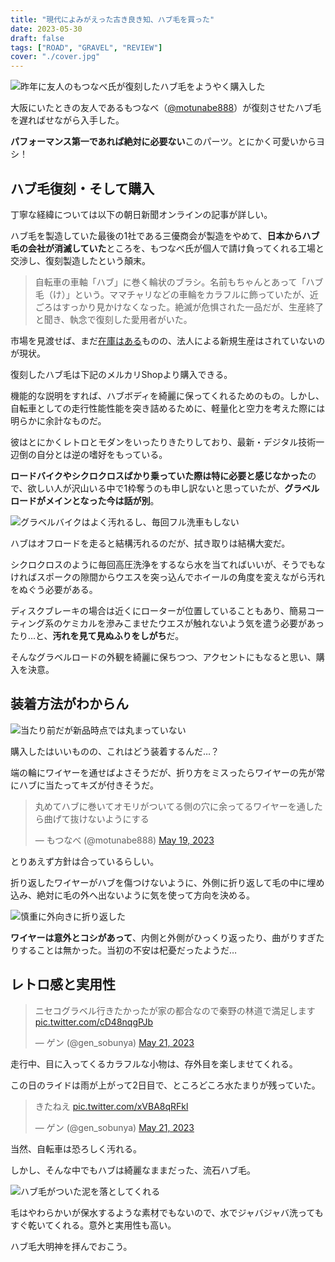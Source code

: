 ```yaml
---
title: "現代によみがえった古き良き知、ハブ毛を買った"
date: 2023-05-30
draft: false
tags: ["ROAD", "GRAVEL", "REVIEW"]
cover: "./cover.jpg"
---
```


![昨年に友人のもつなべ氏が復刻したハブ毛をようやく購入した](./setting.jpg)

大阪にいたときの友人であるもつなべ（[@motunabe888](https://twitter.com/motunabe888)）が復刻させたハブ毛を遅ればせながら入手した。

**パフォーマンス第一であれば絶対に必要ない**このパーツ。とにかく可愛いからヨシ！

## ハブ毛復刻・そして購入

丁寧な経緯については以下の朝日新聞オンラインの記事が詳しい。

ハブ毛を製造していた最後の1社である三優商会が製造をやめて、**日本からハブ毛の会社が消滅していた**ところを、もつなべ氏が個人で請け負ってくれる工場と交渉し、復刻製造したという顛末。

<LinkBox url="https://www.asahi.com/articles/ASQ9F2Q8ZQ8TOHGB005.html"  />

> 自転車の車軸「ハブ」に巻く輪状のブラシ。名前もちゃんとあって「ハブ毛（け）」という。ママチャリなどの車輪をカラフルに飾っていたが、近ごろはすっかり見かけなくなった。絶滅が危惧された一品だが、生産終了と聞き、執念で復刻した愛用者がいた。

市場を見渡せば、まだ[在庫はある](https://amzn.to/3qmfGU5)ものの、法人による新規生産はされていないのが現状。

復刻したハブ毛は下記のメルカリShopより購入できる。

<LinkBox url="https://mercari-shops.com/products/rF8Xwm2TA4WA3CBuRe54R4" >

機能的な説明をすれば、ハブボディを綺麗に保ってくれるためのもの。しかし、自転車としての走行性能性能を突き詰めるために、軽量化と空力を考えた際には明らかに余計なものだ。

彼はとにかくレトロとモダンをいったりきたりしており、最新・デジタル技術一辺倒の自分とは逆の嗜好をもっている。

**ロードバイクやシクロクロスばかり乗っていた際は特に必要と感じなかった**ので、欲しい人が沢山いる中で1枠奪うのも申し訳ないと思っていたが、**グラベルロードがメインとなった今は話が別**。

![グラベルバイクはよく汚れるし、毎回フル洗車もしない](./dirty_hub.jpg)

ハブはオフロードを走ると結構汚れるのだが、拭き取りは結構大変だ。

シクロクロスのように毎回高圧洗浄をするなら水を当てればいいが、そうでもなければスポークの隙間からウエスを突っ込んでホイールの角度を変えながら汚れをぬぐう必要がある。

ディスクブレーキの場合は近くにローターが位置していることもあり、簡易コーティング系のケミカルを滲みこませたウエスが触れないよう気を遣う必要があったり…と、**汚れを見て見ぬふりをしがち**だ。

そんなグラベルロードの外観を綺麗に保ちつつ、アクセントにもなると思い、購入を決意。

## 装着方法がわからん

![当たり前だが新品時点では丸まっていない](./cover.jpg)

購入したはいいものの、これはどう装着するんだ…？

端の輪にワイヤーを通せばよさそうだが、折り方をミスったらワイヤーの先が常にハブに当たってキズが付きそうだ。

<blockquote class="twitter-tweet"><p lang="ja" dir="ltr">丸めてハブに巻いてオモリがついてる側の穴に余ってるワイヤーを通したら曲げて抜けないようにする</p>&mdash; もつなべ (@motunabe888) <a href="https://twitter.com/motunabe888/status/1659441646545805312?ref_src=twsrc%5Etfw">May 19, 2023</a></blockquote>

とりあえず方針は合っているらしい。

折り返したワイヤーがハブを傷つけないように、外側に折り返して毛の中に埋め込み、絶対に毛の外へ出ないように気を使って方向を決める。

![慎重に外向きに折り返した](./fitting.jpg)

**ワイヤーは意外とコシがあって**、内側と外側がひっくり返ったり、曲がりすぎたりすることは無かった。当初の不安は杞憂だったようだ…

## レトロ感と実用性

<blockquote class="twitter-tweet"><p lang="ja" dir="ltr">ニセコグラベル行きたかったが家の都合なので秦野の林道で満足します <a href="https://t.co/cD48nqgPJb">pic.twitter.com/cD48nqgPJb</a></p>&mdash; ゲン (@gen_sobunya) <a href="https://twitter.com/gen_sobunya/status/1660093085597208577?ref_src=twsrc%5Etfw">May 21, 2023</a></blockquote>

走行中、目に入ってくるカラフルな小物は、存外目を楽しませてくれる。

この日のライドは雨が上がって2日目で、ところどころ水たまりが残っていた。

<blockquote class="twitter-tweet"><p lang="ja" dir="ltr">きたねえ <a href="https://t.co/xVBA8qRFkl">pic.twitter.com/xVBA8qRFkl</a></p>&mdash; ゲン (@gen_sobunya) <a href="https://twitter.com/gen_sobunya/status/1660123453117304832?ref_src=twsrc%5Etfw">May 21, 2023</a></blockquote>

当然、自転車は恐ろしく汚れる。

しかし、そんな中でもハブは綺麗なままだった、流石ハブ毛。

![ハブ毛がついた泥を落としてくれる](./clean.jpg)

毛はやわらかいが保水するような素材でもないので、水でジャバジャバ洗ってもすぐ乾いてくれる。意外と実用性も高い。

ハブ毛大明神を拝んでおこう。
